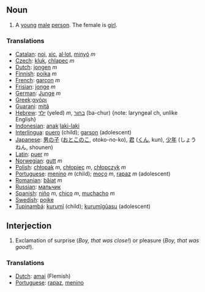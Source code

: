 ==Noun==
#A [[young]] [[male]] [[person]]. The female is [[girl]].

===Translations===
*[[Catalan]]: [[noi]], [[xic]], [[al·lot]], [[minyó]] ''m''
*[[Czech]]: [[kluk]], [[chlapec]] ''m''
*[[Dutch]]: [[jongen]] ''m''
*[[Finnish]]: [[poika]] ''m''
*[[French]]: [[garçon]] ''m''
*[[Frisian]]: [[jonge]] ''m''
*[[German]]: [[Junge]] ''m''
*[[Greek]]:[[αγόρι]]
*[[Guarani]]: [[mitã]]
*[[Hebrew]]: [[ילד]] (yeled) ''m'', [[בחור]] (ba-chur) {note: laryngeal ch, unlike English}
*[[Indonesian]]: [[anak]] [[laki-laki]]
*[[Interlingua]]: [[puero]] (child); [[garson]] (adolescent)
*[[Japanese]]: [[男の子]] ([[おとこのこ]], otoko-no-ko), [[君]] ([[くん]], kun), [[少年]] (しょうねん, shounen)
*[[Latin]]: [[puer]] ''m''
*[[Norwegian]]: [[gutt]] ''m''
*[[Polish]]: [[chłopak]] ''m'', [[chłopiec]] ''m'', [[chłopczyk]] ''m''
*[[Portuguese]]: [[menino]] ''m'' (child); [[moço]] ''m'', [[rapaz]] ''m'' (adolescent)
*[[Romanian]]: [[băiat]] ''m''
*[[Russian]]: [[мальчик]]
*[[Spanish]]: [[niño]] ''m'', [[chico]] ''m'', [[muchacho]] ''m''
*[[Swedish]]: [[pojke]]
*[[Tupinambá]]: [[kurumĩ]] (child); [[kurumĩgûasu]] (adolescent)

==Interjection==
#Exclamation of surprise (''Boy, that was close!'') or pleasure (''Boy, that was good!'').

===Translations===
*[[Dutch]]: [[amai]] (Flemish)
*[[Portuguese]]: [[rapaz]], [[menino]]